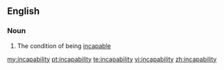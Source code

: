 ==English==

===Noun===
{{en-noun|-}}

# The condition of being [[incapable]]

[[my:incapability]]
[[pt:incapability]]
[[te:incapability]]
[[vi:incapability]]
[[zh:incapability]]